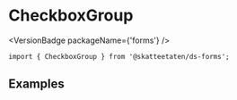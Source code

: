 
<Meta of={CheckboxGroupStories} />

# CheckboxGroup

<VersionBadge packageName={'forms'} />

<DocIntro
  name="CheckboxGroup"
  url="https://www.skatteetaten.no/stilogtone/designsystemet/komponenter/checkboxgroup/"
/>

<Primary />

```tsx
import { CheckboxGroup } from '@skatteetaten/ds-forms';
```

<Controls />

## Examples

<Canvas of={CheckboxGroupStories.Examples} />
